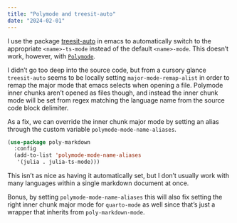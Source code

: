 ```yaml
---
title: "Polymode and treesit-auto"
date: "2024-02-01"
---
```


I use the package [treesit-auto](https://github.com/renzmann/treesit-auto) in emacs to automatically switch to the appropriate `<name>-ts-mode` instead of the default `<name>-mode`. This doesn't work, however, with [`Polymode`](https://polymode.github.io/).

I didn't go too deep into the source code, but from a cursory glance `treesit-auto` seems to be locally setting `major-mode-remap-alist` in order to remap the major mode that emacs selects when opening a file. Polymode inner chunks aren't opened as files though, and instead the inner chunk mode will be set from regex matching the language name from the source code block delimiter.

As a fix, we can override the inner chunk major mode by setting an alias through the custom variable `polymode-mode-name-aliases`.

```CommonLisp
(use-package poly-markdown
  :config
  (add-to-list 'polymode-mode-name-aliases
   '(julia . julia-ts-mode)))
```

This isn't as nice as having it automatically set, but I don't usually work with many languages within a single markdown document at once.

Bonus, by setting `polymode-mode-name-aliases` this will also fix setting the right inner chunk major mode for `quarto-mode` as well since that's just a wrapper that inherits from `poly-markdown-mode`.
